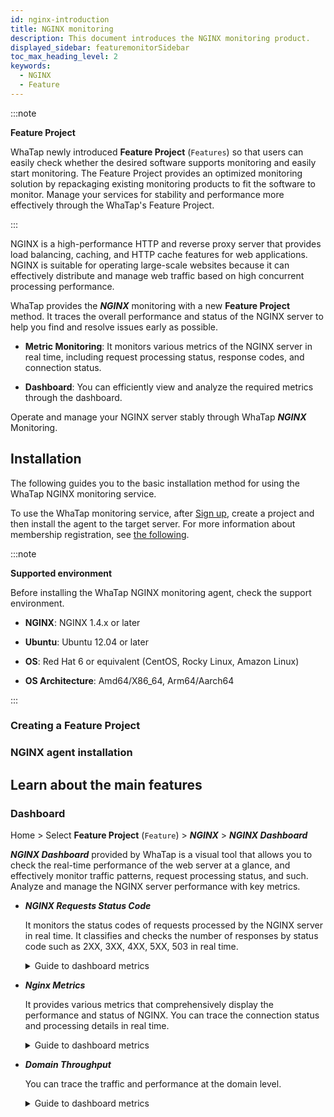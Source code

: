 ```yaml
---
id: nginx-introduction
title: NGINX monitoring
description: This document introduces the NGINX monitoring product.
displayed_sidebar: featuremonitorSidebar
toc_max_heading_level: 2
keywords:
  - NGINX
  - Feature
---
```



:::note

**Feature Project**<ScrollToLink anchor='feature-project' />

WhaTap newly introduced **Feature Project** (<code class='Features'>Features</code>) so that users can easily check whether the desired software supports monitoring and easily start monitoring. The Feature Project provides an optimized monitoring solution by repackaging existing monitoring products to fit the software to monitor. Manage your services for stability and performance more effectively through the WhaTap's Feature Project. 

:::

NGINX is a high-performance HTTP and reverse proxy server that provides load balancing, caching, and HTTP cache features for web applications. NGINX is suitable for operating large-scale websites because it can effectively distribute and manage web traffic based on high concurrent processing performance.

WhaTap provides the ***NGINX*** monitoring with a new **Feature Project** method. It traces the overall performance and status of the NGINX server to help you find and resolve issues early as possible.

- **Metric Monitoring**: It monitors various metrics of the NGINX server in real time, including request processing status, response codes, and connection status.

- **Dashboard**: You can efficiently view and analyze the required metrics through the dashboard.

Operate and manage your NGINX server stably through WhaTap ***NGINX*** Monitoring.

## Installation

The following guides you to the basic installation method for using the WhaTap NGINX monitoring service. 

To use the WhaTap monitoring service, after [Sign up](https://www.whatap.io/en/signup/), create a project and then install the agent to the target server. For more information about membership registration, see [the following](../account/account-manage). 

:::note 

**Supported environment**<ScrollToLink anchor='NGINX-supported-env' />

Before installing the WhaTap NGINX monitoring agent, check the support environment. 

- **NGINX**: NGINX 1.4.x or later

- **Ubuntu**: Ubuntu 12.04 or later

- **OS**: Red Hat 6 or equivalent (CentOS, Rocky Linux, Amazon Linux)

- **OS Architecture**: Amd64/X86_64, Arm64/Aarch64

:::

### Creating a Feature Project


<CreateFeature />

### NGINX agent installation

<InstallFeature name='NGINX agent Installation' />

## Learn about the main features

### Dashboard

Home > Select **Feature Project** (<code class='Features'>Feature</code>) > ***NGINX*** > ***NGINX Dashboard***

***NGINX Dashboard*** provided by WhaTap is a visual tool that allows you to check the real-time performance of the web server at a glance, and effectively monitor traffic patterns, request processing status, and such. Analyze and manage the NGINX server performance with key metrics.

- ***NGINX Requests Status Code***

  It monitors the status codes of requests processed by the NGINX server in real time. It classifies and checks the number of responses by status code such as 2XX, 3XX, 4XX, 5XX, 503 in real time.

  <details>
  <summary>Guide to dashboard metrics</summary>

  <HttpStatus />

  </details>

- ***Nginx Metrics***

  It provides various metrics that comprehensively display the performance and status of NGINX. You can trace the connection status and processing details in real time.

  <details>
  <summary>Guide to dashboard metrics</summary>

  - ***NGINX Connections Accepted***: It displays the number of connections allowed by the NGINX server. 

  - ***NGINX Writing***: It traces the numbers of connections that write responses to clients. 

  - ***Active Connections(accepted)***: It displays the number of client connections handled by the NGINX server. 

  - ***Waiting***: It displays connections waiting in keep-alive status. 

  - ***Handled Request***: It displays the number of requests successfully handled by the NGIMX server. 

  - ***NGINX Requests***: It traces the total number of requests received by the NGIMX server in real time.

  - ***NGINX Reading***: It displays the number of connections that are reading the request data from clients. 

  </details>

- ***Domain Throughput***

  You can trace the traffic and performance at the domain level. 

  <details>
  <summary>Guide to dashboard metrics</summary>

  - ***Response Bytes SUM***: It displays the total bytes transmitted in the response. You can monitor the total traffic handled by the server.

  - ***Latency Average***: It displays the average response delay time. It is an important metric to evaluate the response speed of the server.

  </details>

